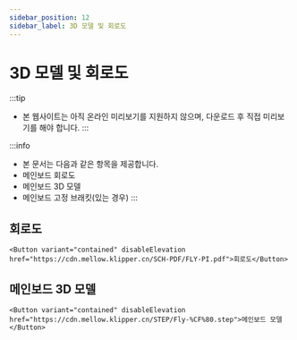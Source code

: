 ```yaml
---
sidebar_position: 12
sidebar_label: 3D 모델 및 회로도
---
```




# 3D 모델 및 회로도


:::tip
* 본 웹사이트는 아직 온라인 미리보기를 지원하지 않으며, 다운로드 후 직접 미리보기를 해야 합니다.
:::

:::info
* 본 문서는 다음과 같은 항목을 제공합니다.
* 메인보드 회로도
* 메인보드 3D 모델
* 메인보드 고정 브래킷(있는 경우)
:::

## 회로도

    <Button variant="contained" disableElevation href="https://cdn.mellow.klipper.cn/SCH-PDF/FLY-PI.pdf">회로도</Button>


## 메인보드 3D 모델

    <Button variant="contained" disableElevation href="https://cdn.mellow.klipper.cn/STEP/Fly-%CF%80.step">메인보드 모델</Button>
